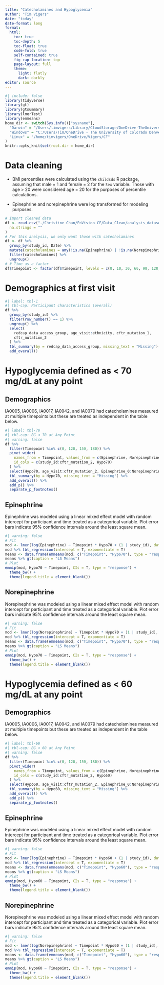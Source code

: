 ```yaml
---
title: "Catecholamines and Hypoglycemia"
author: "Tim Vigers"
date: "today"
date-format: long
format:
  html:
    toc: true
    toc-depth: 5
    toc-float: true
    code-fold: true
    self-contained: true
    fig-cap-location: top
    page-layout: full
    theme:
      light: flatly
      dark: darkly
editor: source
---
```


```r
#| include: false
library(tidyverse)
library(gt)
library(gtsummary)
library(lmerTest)
library(emmeans)
home_dir <- switch(Sys.info()["sysname"],
  "Darwin" = "/Users/timvigers/Library/CloudStorage/OneDrive-TheUniversityofColoradoDenver/Vigers/CF",
  "Windows" = "C:/Users/Tim/OneDrive - The University of Colorado Denver/Vigers/CF",
  "Linux" = "/home/timvigers/OneDrive/Vigers/CF"
)
knitr::opts_knit$set(root.dir = home_dir)
```

# Data cleaning

- BMI percentiles were calculated using the `childsds` R package, assuming that male = 1 and female = 2 for the `Sex` variable. Those with age > 20 were considered age = 20 for the purposes of percentile calculations.

- Epinephrine and norepinephrine were log transformed for modeling purposes.

```r
# Import cleaned data
df <- read.csv("./Christine Chan/EnVision CF/Data_Clean/analysis_dataset.csv",
  na.strings = ""
)
# For this analysis, we only want those with catecholamines
df <- df %>%
  group_by(study_id, Date) %>%
  mutate(catecholamines = any(!is.na(Epinephrine) | !is.na(Norepinephrine))) %>%
  filter(catecholamines) %>%
  ungroup()
# # Time as a factor
df$Timepoint <- factor(df$Timepoint, levels = c(0, 10, 30, 60, 90, 120, 150, 180))
```

# Demographics at first visit

```r
#| label: tbl-1
#| tbl-cap: Participant characteristics (overall)
df %>%
  group_by(study_id) %>%
  filter(row_number() == 1) %>%
  ungroup() %>%
  select(
    redcap_data_access_group, age_visit:ethnicity, cftr_mutation_1,
    cftr_mutation_2
  ) %>%
  tbl_summary(by = redcap_data_access_group, missing_text = "Missing") %>%
  add_overall()
```

# Hypoglycemia defined as < 70 mg/dL at any point

## Demographics

IA0005, IA0006, IA0017, IA0042, and IA0079 had catecholamines measured at multiple timepoints but these are treated as independent in the table below.

```r
#| label: tbl-70
#| tbl-cap: BG < 70 at Any Point
#| warning: false
df %>%
  filter(Timepoint %in% c(0, 120, 150, 180)) %>%
  pivot_wider(
    names_from = Timepoint, values_from = c(Epinephrine, Norepinephrine),
    id_cols = c(study_id:cftr_mutation_2, Hypo70)
  ) %>%
  select(Hypo70, age_visit:cftr_mutation_2, Epinephrine_0:Norepinephrine_180) %>%
  tbl_summary(by = Hypo70, missing_text = "Missing") %>%
  add_overall() %>%
  add_p() %>%
  separate_p_footnotes()
```

## Epinephrine

Epinephrine was modeled using a linear mixed effect model with random intercept for participant and time treated as a categorical variable. Plot error bars indicate 95% confidence intervals around the least square mean.

```r
#| warning: false
# Fit
mod <- lmer(log(Epinephrine) ~ Timepoint * Hypo70 + (1 | study_id), data = df)
mod %>% tbl_regression(intercept = T, exponentiate = T)
means <- data.frame(emmeans(mod, c("Timepoint", "Hypo70"), type = "response"))
means %>% gt(caption = "LS Means")
# Plot
emmip(mod, Hypo70 ~ Timepoint, CIs = T, type = "response") +
  theme_bw() +
  theme(legend.title = element_blank())
```

## Norepinephrine

Norepinephrine was modeled using a linear mixed effect model with random intercept for participant and time treated as a categorical variable. Plot error bars indicate 95% confidence intervals around the least square mean.

```r
#| warning: false
# Fit
mod <- lmer(log(Norepinephrine) ~ Timepoint * Hypo70 + (1 | study_id), data = df)
mod %>% tbl_regression(intercept = T, exponentiate = T)
means <- data.frame(emmeans(mod, c("Timepoint", "Hypo70"), type = "response"))
means %>% gt(caption = "LS Means")
# Plot
emmip(mod, Hypo70 ~ Timepoint, CIs = T, type = "response") +
  theme_bw() +
  theme(legend.title = element_blank())
```

# Hypoglycemia defined as < 60 mg/dL at any point

## Demographics

IA0005, IA0006, IA0017, IA0042, and IA0079 had catecholamines measured at multiple timepoints but these are treated as independent in the table below.

```r
#| label: tbl-60
#| tbl-cap: BG < 60 at Any Point
#| warning: false
df %>%
  filter(Timepoint %in% c(0, 120, 150, 180)) %>%
  pivot_wider(
    names_from = Timepoint, values_from = c(Epinephrine, Norepinephrine),
    id_cols = c(study_id:cftr_mutation_2, Hypo60)
  ) %>%
  select(Hypo60, age_visit:cftr_mutation_2, Epinephrine_0:Norepinephrine_180) %>%
  tbl_summary(by = Hypo60, missing_text = "Missing") %>%
  add_overall() %>%
  add_p() %>%
  separate_p_footnotes()
```

## Epinephrine

Epinephrine was modeled using a linear mixed effect model with random intercept for participant and time treated as a categorical variable. Plot error bars indicate 95% confidence intervals around the least square mean.

```r
#| warning: false
# Fit
mod <- lmer(log(Epinephrine) ~ Timepoint * Hypo60 + (1 | study_id), data = df)
mod %>% tbl_regression(intercept = T, exponentiate = T)
means <- data.frame(emmeans(mod, c("Timepoint", "Hypo60"), type = "response"))
means %>% gt(caption = "LS Means")
# Plot
emmip(mod, Hypo60 ~ Timepoint, CIs = T, type = "response") +
  theme_bw() +
  theme(legend.title = element_blank())
```

## Norepinephrine

Norepinephrine was modeled using a linear mixed effect model with random intercept for participant and time treated as a categorical variable. Plot error bars indicate 95% confidence intervals around the least square mean.

```r
#| warning: false
# Fit
mod <- lmer(log(Norepinephrine) ~ Timepoint * Hypo60 + (1 | study_id), data = df)
mod %>% tbl_regression(intercept = T, exponentiate = T)
means <- data.frame(emmeans(mod, c("Timepoint", "Hypo60"), type = "response"))
means %>% gt(caption = "LS Means")
# Plot
emmip(mod, Hypo60 ~ Timepoint, CIs = T, type = "response") +
  theme_bw() +
  theme(legend.title = element_blank())
```
